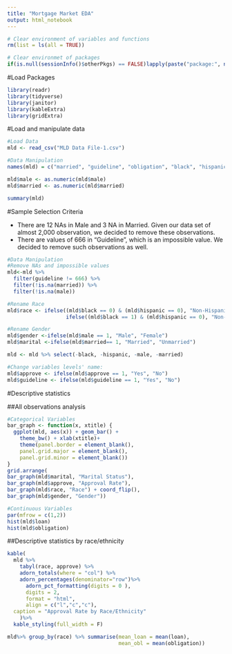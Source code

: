```yaml
---
title: "Mortgage Market EDA"
output: html_notebook
---
```


```r
# Clear environment of variables and functions
rm(list = ls(all = TRUE)) 

# Clear environmet of packages
if(is.null(sessionInfo()$otherPkgs) == FALSE)lapply(paste("package:", names(sessionInfo()$otherPkgs), sep=""), detach, character.only = TRUE, unload = TRUE)
```

#Load Packages 

```r
library(readr)
library(tidyverse)
library(janitor)
library(kableExtra)
library(gridExtra)
```

#Load and manipulate data 
```r
#Load Data 
mld <- read_csv("MLD Data File-1.csv")

```

```r
#Data Manipulation 
names(mld) = c("married", "guideline", "obligation", "black", "hispanic", "male", "approve", "loan") 

mld$male <- as.numeric(mld$male)
mld$married <- as.numeric(mld$married)

summary(mld)
```

#Sample Selection Criteria 

* There are 12 NAs in Male and 3 NA in Married. Given our data set of almost 2,000 observation, we decided to remove these observations.
* There are values of 666 in "Guideline", which is an impossible value. We decided to remove such observations as well. 

```r
#Data Manipulation 
#Remove NAs and impossible values 
mld<-mld %>% 
  filter(guideline != 666) %>% 
  filter(!is.na(married)) %>% 
  filter(!is.na(male))

#Rename Race 
mld$race <- ifelse((mld$black == 0) & (mld$hispanic == 0), "Non-Hispanic White", 
                   ifelse((mld$black == 1) & (mld$hispanic == 0), "Non-Hispanic Black", "Hispanic"))

#Rename Gender
mld$gender <-ifelse(mld$male == 1, "Male", "Female")
mld$marital <-ifelse(mld$married== 1, "Married", "Unmarried")

mld <- mld %>% select(-black, -hispanic, -male, -married)

#Change variables levels' name:
mld$approve <- ifelse(mld$approve == 1, "Yes", "No")
mld$guideline <- ifelse(mld$guideline == 1, "Yes", "No")
```

#Descriptive statistics

##All observations analysis 
```r
#Categorical Variables 
bar_graph <- function(x, xtitle) { 
  ggplot(mld, aes(x)) + geom_bar() +
    theme_bw() + xlab(xtitle)+
    theme(panel.border = element_blank(), 
    panel.grid.major = element_blank(),
    panel.grid.minor = element_blank())
}
grid.arrange(
bar_graph(mld$marital, "Marital Status"),
bar_graph(mld$approve, "Approval Rate"),
bar_graph(mld$race, "Race") + coord_flip(), 
bar_graph(mld$gender, "Gender"))

#Continuous Variables
par(mfrow = c(1,2))
hist(mld$loan)
hist(mld$obligation)

```


##Descriptive statistics by race/ethnicity
```r
kable(
  mld %>% 
    tabyl(race, approve) %>% 
    adorn_totals(where = "col") %>%
    adorn_percentages(denominator="row")%>%
      adorn_pct_formatting(digits = 0 ),
      digits = 2,
      format = "html",
      align = c("l","c","c"), 
  caption = "Approval Rate by Race/Ethnicity"
    )%>%
  kable_styling(full_width = F)

mld%>% group_by(race) %>% summarise(mean_loan = mean(loan), 
                                    mean_obl = mean(obligation))
  
```

